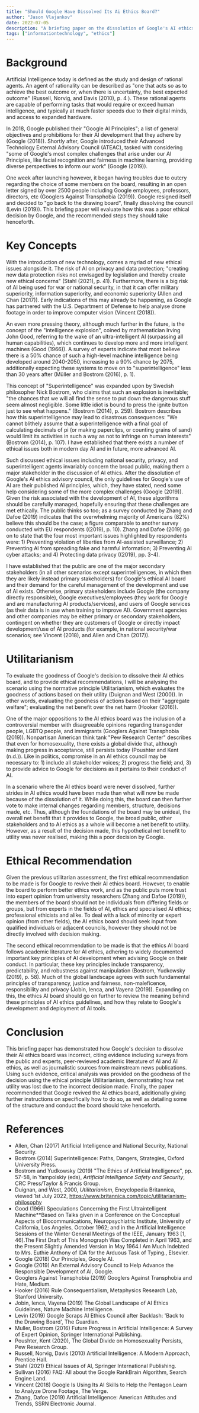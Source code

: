 ```yaml
---
title: "Should Google Have Dissolved Its Ai Ethics Board?"
author: "Jason Vlajankov"
date: 2022-07-05
description: "A briefing paper on the dissolution of Google's AI ethics board, and the ethical implications of this decision."
tags: ["informationtechnology", "ethics"]
---
```


# Background 

Artificial Intelligence today is defined as the study and design of rational agents. An agent of rationality can be described as "one that acts so as to achieve the best outcome or, when there is uncertainty, the best expected outcome" (Russell, Norvig, and Davis (2010), p. 4 ). These rational agents are capable of performing tasks that would require or exceed human intelligence, and typically at much faster speeds due to their digital minds, and access to expanded hardware.

In 2018, Google published their "Google AI Principles"; a list of general objectives and prohibitions for their AI development that they adhere by (Google (2018)). Shortly after, Google introduced their Advanced Technology External Advisory Council (ATEAC), tasked with considering "some of Google's most complex challenges that arise under our AI Principles, like facial recognition and fairness in machine learning, providing diverse perspectives to inform our work" (Google (2019)).

One week after launching however, it began having troubles due to outcry regarding the choice of some members on the board, resulting in an open letter signed by over 2500 people including Google employees, professors, directors, etc (Googlers Against Transphobia (2019)). Google resigned itself and decided to "go back to the drawing board", finally dissolving the council (Levin (2019)). This briefing paper will evaluate how this was a poor ethical decision by Google, and the recommended steps they should take henceforth.


# Key Concepts 

With the introduction of new technology, comes a myriad of new ethical issues alongside it. The risk of AI on privacy and data protection; "creating new data protection risks not envisaged by legislation and thereby create new ethical concerns" (Stahl (2021), p. 41). Furthermore, there is a big risk of AI being used for war or national security, in that it can offer military superiority, information superiority, and economic superiority (Allen and Chan (2017)). Early indications of this may already be happening, as Google has partnered with the U.S. Department of Defense to help analyse drone footage in order to improve computer vision (Vincent (2018)).

An even more pressing theory, although much further in the future, is the concept of the "intelligence explosion", coined by mathematician Irving John Good, referring to the wake of an ultra-intelligent AI (surpassing all human capabilities), which continues to develop more and more intelligent machines (Good (1966)). A survey of experts indicate that most believe there is a 50% chance of such a high-level machine intelligence being developed around 2040-2050, increasing to a 90% chance by 2075, additionally expecting these systems to move on to "superintelligence" less than 30 years after (Müller and Bostrom (2016), p. 1).

This concept of "Superintelligence" was expanded upon by Swedish philosopher Nick Bostrom, who claims that such an explosion is inevitable; "the chances that we will all find the sense to put down the dangerous stuff seem almost negligible. Some little idiot is bound to press the ignite button just to see what happens." (Bostrom (2014), p. 259). Bostrom describes how this superintelligence may lead to disastrous consequences: "We cannot blithely assume that a superintelligence with a final goal of calculating decimals of pi (or making paperclips, or counting grains of sand) would limit its activities in such a way as not to infringe on human interests" (Bostrom (2014), p. 107). I have established that there exists a number of ethical issues both in modern day AI and in future, more advanced AI.

Such discussed ethical issues including national security, privacy, and superintelligent agents invariably concern the broad public, making them a major stakeholder in the discussion of AI ethics. After the dissolution of Google's AI ethics advisory council, the only guidelines for Google's use of AI are their published AI principles, which, they have stated, need some help considering some of the more complex challenges (Google (2019)). Given the risk associated with the development of AI, these algorithms should be carefully managed, hopefully ensuring that these challenges are met ethically. The public thinks so too; as a survey conducted by Zhang and Dafoe (2019) indicates that the overwhelming majority of Americans (82%) believe this should be the case; a figure comparable to another survey conducted with EU respondents ((2019), p. 10). Zhang and Dafoe (2019) go on to state that the four most important issues highlighted by respondents were: 1) Preventing violation of liberties from AI-assisted surveillance; 2) Preventing AI from spreading fake and harmful information; 3) Preventing AI cyber attacks; and 4) Protecting data privacy ((2019), pp. 3-4).

I have established that the public are one of the major secondary stakeholders (in all other scenarios except superintelligences, in which then they are likely instead primary stakeholders) for Google's ethical AI board and their demand for the careful management of the development and use of AI exists. Otherwise, primary stakeholders include Google (the company directly responsible), Google executives/employees (they work for Google and are manufacturing AI products/services), and users of Google services (as their data is in use when training to improve AI). Government agencies and other companies may be either primary or secondary stakeholders, contingent on whether they are customers of Google or directly impact development/use of AI products (for example, in national security/war scenarios; see Vincent (2018), and Allen and Chan (2017)).


# Utilitarianism

To evaluate the goodness of Google's decision to dissolve their AI ethics board, and to provide ethical recommendations, I will be analysing the scenario using the normative principle Utilitarianism, which evaluates the goodness of actions based on their utility (Duignan and West (2000)). In other words, evaluating the goodness of actions based on their "aggregate welfare"; evaluating the net benefit over the net harm (Hooker (2016)).

One of the major oppositions to the AI ethics board was the inclusion of a controversial member with disagreeable opinions regarding transgender people, LGBTQ people, and immigrants (Googlers Against Transphobia (2019)). Nonpartisan American think tank "Pew Research Center" describes that even for homosexuality, there exists a global divide that, although making progress in acceptance, still persists today (Poushter and Kent (n.d.)). Like in politics, compromise in an AI ethics council may be necessary to: 1) include all stakeholder voices; 2) progress the field; and, 3) to provide advice to Google for decisions as it pertains to their conduct of AI.

In a scenario where the AI ethics board were never dissolved, further strides in AI ethics would have been made than what will now be made because of the dissolution of it. While doing this, the board can then further vote to make internal changes regarding members, structure, decisions made, etc. Thus, although the foundations of the board may be unideal, the overall net benefit that it provides to Google, the broad public, other stakeholders and to AI ethics as a whole will become a net benefit to utility. However, as a result of the decision made, this hypothetical net benefit to utility was never realised, making this a poor decision by Google.


# Ethical Recommendation 

Given the previous utilitarian assessment, the first ethical recommendation to be made is for Google to revive their AI ethics board. However, to enable the board to perform better ethics work, and as the public puts more trust into expert opinion from university researchers (Zhang and Dafoe (2019)), the members of the board should not be individuals from differing fields or groups, but from experts in the fields of AI, ethics and specialised AI ethics; professional ethicists and alike. To deal with a lack of minority or expert opinion (from other fields), the AI ethics board should seek input from qualified individuals or adjacent councils, however they should not be directly involved with decision making.

The second ethical recommendation to be made is that the ethics AI board follows academic literature for AI ethics, adhering to widely documented important key principles of AI development when advising Google on their conduct. In particular, these key principles include transparency, predictability, and robustness against manipulation (Bostrom, Yudkowsky (2019), p. 58). Much of the global landscape agrees with such fundamental principles of transparency, justice and fairness, non-maleficence, responsibility and privacy (Jobin, Ienca, and Vayena (2019)). Expanding on this, the ethics AI board should go on further to review the meaning behind these principles of AI ethics guidelines, and how they relate to Google's development and deployment of AI tools.


# Conclusion 

This briefing paper has demonstrated how Google's decision to dissolve their AI ethics board was incorrect, citing evidence including surveys from the public and experts, peer-reviewed academic literature of AI and AI ethics, as well as journalistic sources from mainstream news publications. Using such evidence, critical analysis was provided on the goodness of the decision using the ethical principle Utilitarianism, demonstrating how net utility was lost due to the incorrect decision made. Finally, the paper recommended that Google revived the AI ethics board, additionally giving further instructions on specifically how to do so, as well as detailing some of the structure and conduct the board should take henceforth.


# References 

-   Allen, Chan (2017) Artificial Intelligence and National Security, National Security.
-   Bostrom (2014) Superintelligence: Paths, Dangers, Strategies, Oxford University Press.
-   Bostrom and Yudkowsky (2019) "The Ethics of Artificial Intelligence", pp. 57-58, in Yampolskiy (eds), _Artificial Intelligence Safety and Security_, CRC Press/Taylor &amp; Francis Group.
-   Duignan, and West, 2000, _Utilitarianism_, Encyclopedia Britannica, viewed 1st July 2022, https://www.britannica.com/topic/utilitarianism-philosophy
-   Good (1966) Speculations Concerning the First Ultraintelligent Machine\*\*Based on Talks given in a Conference on the Conceptual Aspects of Biocommunications, Neuropsychiatric Institute, University of California, Los Angeles, October 1962; and in the Artificial Intelligence Sessions of the Winter General Meetings of the IEEE, January 1963 [1, 46].The First Draft of This Monograph Was Completed in April 1963, and the Present Slightly Amended Version in May 1964.I Am Much Indebted to Mrs. Euthie Anthony of IDA for the Arduous Task of Typing., Elsevier.
-   Google (2018) Our Principles, Google AI.
-   Google (2019) An External Advisory Council to Help Advance the Responsible Development of AI, Google.
-   Googlers Against Transphobia (2019) Googlers Against Transphobia and Hate, Medium.
-   Hooker (2016) Rule Consequentialism, Metaphysics Research Lab, Stanford University.
-   Jobin, Ienca, Vayena (2019) The Global Landscape of AI Ethics Guidelines, Nature Machine Intelligence.
-   Levin (2019) Google Scraps AI Ethics Council after Backlash: 'Back to the Drawing Board', The Guardian.
-   Muller, Bostrom (2016) Future Progress in Artificial Intelligence: A Survey of Expert Opinion, Springer International Publishing.
-   Poushter, Kent (2020), The Global Divide on Homosexuality Persists, Pew Research Group.
-   Russell, Norvig, Davis (2010) Artificial Intelligence: A Modern Approach, Prentice Hall.
-   Stahl (2021) Ethical Issues of AI, Springer International Publishing.
-   Sullivan (2016) FAQ: All about the Google RankBrain Algorithm, Search Engine Land.
-   Vincent (2018) Google Is Using Its AI Skills to Help the Pentagon Learn to Analyze Drone Footage, The Verge.
-   Zhang, Dafoe (2019) Artificial Intelligence: American Attitudes and Trends, SSRN Electronic Journal.
